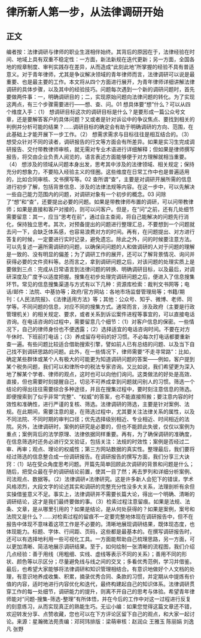 # 律所新人第一步，从法律调研开始
## 正文
编者按：法律调研与律师的职业生涯相伴始终。其背后的原因在于，法律经验在时间、地域上具有双重不稳定性：一方面，新法新规在迭代更新；另一方面，全国各地的规章制度、审判实践存在差异，从而造成“此刻此地”所掌握的经验不具有普适意义。对于青年律师，尤其是争议解决领域的青年律师而言，法律调研可以说是最重要、也是最主要的工作。本文将从四个方面进行展开，为青年律师详细讲解法律调研的具体步骤，以及其中的经验技巧。问题每次遇到一个新的调研问题时，首先要做两件事：一，明确调研目的；二，实现原始问题向法律问题的转化。为了实现这两点，有三个步骤需要进行——想、查、问。01 想具体要“想”什么？可以从四个维度入手：（1）  想调研目标这次的调研目标是什么？是要形成一篇公众号文章，还是要解答客户的具体问题？又或者是针对诉讼中的争议焦点、要找到相关的判例并分析可能的结果？……调研目标的确定会有助于明确调研的方向、范围，在此基础上才能开展下一步工作。（2）  想需求需求与目标往往是相互结合的。（3）  想受众针对不同的读者，调研报告的行文等方面会有所差异。如果是实习生完成调研报告、交付带教律师审核，就无需对专业术语进行详细解释；但如果是律师撰写报告，将交由企业负责人阅览的，语言表述方面能够便于对方理解就相当重要。（4）  想涉及的领域从问题本身出发，思考其中涉及的法律领域、相关规定；保持充分的想象力，不要陷入经验主义的怪圈。这些维度在日常工作中也是普遍适用的，比如合同审核、文书撰写等。02 查所谓“查”，主要是对调研开展所需的信息进行初步了解，包括背景信息、涉及的法律法规等内容。在这一步中，可以先解决一些自己能力范围内的问题，对调研对象有一个初步的概念。03 问除了“想”和“查”，还要提出必要的问题。如果是带教律师布置的调研，可以问带教律师；如果是直接和客户对接的，则可以问客户。但是，在“问”之前，还有几处细节需要留意：其一，应当“思考在前”，通过自主查阅，将自己能解决的问题先行消化，保持独立思考。其次，对预备提出的问题进行整理汇总，不要想到一个问题就去问一下，会缺乏体系感，也容易浪费对方的时间。再有，在问题提出、对方进行答复的时候，一定要进行实时记录，避免遗忘。除此之外，问的时候要注意方法。可以先复述一遍所需调研的问题，以确保问问题的人和做调研的人对于问题的理解是一致的、没有明显的偏差；为了调研工作的展开，还可以了解背景情况、询问并获得必要的文件资料等。总而言之，拿到调研问题之后，对该问题的处理实质上是要做到三点：完成从日常语言到法律问题的转换、明确调研目标，以及最后，对调研深度及广度予以适度把握。搜集在初步处理完调研问题之后，便进入了信息搜集环节。常见的信息搜集渠道与方式有以下几种：资源库检索：裁判文书网等；电话/邮件：法院、中基协等；政府/官方网站：各地市场监督管理局等；书籍/期刊：《人民法院报》、《法律适用方法》等；其他：公众号、知乎、微博、老师、同学等。不同问题的信息，对应不同的搜集方式。通常而言，涉及政府（主要是行政管理机关）的相关规定、要求，或者关系到诉讼案件进程等事宜的，可以直接电话咨询。在电话咨询的过程中，需要留意几个细节：（1）对客户信息的保密。一些情况下，自己的律师身份也不便透露；（2）选择适宜的电话咨询时间。不要在对方午休时、下班前打电话；（3）养成留存号码的好习惯。不必每次打电话都要重新查一遍。有些问题比较适合借助搜索引擎，譬如前人已有总结的问题、以及当下自己找不到调研思路的问题。此外，在一些情况下，律师需要“不走寻常路”：比如，确定某些群体或某个人有极大的可能更为知道调研问题的答案——例如，客户提到某个税务问题，我们可以和律所中的税法专家咨询。又比如说，我们希望更为深入地了解某个学者、律师的观点，这时也可以向他们询问。这类做法的好处是高效、直接，但也需要时刻提醒自己，切忌不可养成拿到问题就问别人的习惯。筛选一个结论的得出往往需要综合多种途径，并且在搜集过程中，要时刻注意信息的筛选。即便搜索到了似乎非常“完整”、“权威”的答案，也不能直接照搬；要注意内容的时效性和准确性，进行严谨的复核、筛选。法律调研的筛选，主要是针对案例、法规。在此期间，需要注意的是，在筛选过程中，尤其要关注法律关系的属性，以及不同法院、不同时期的审判口径；优先选择级别相近、专业相近、时间相近的法院。另外，法律调研时，案例的研究是必要的，但也不能顾此失彼，仅仅以案例为重点；案例背后的法学原理、法律依据同样重要。再有，为了确保调研的准确度，在信息筛选时还务必进行交叉验证，包括关注：法规的时效性；案例是否经过二审、再审；观点、理论的权威性；第三方网站数据的真实性。整理最后，我们要将经过筛选的信息整合成一份调研报告。在调研报告的撰写方面，我们分享三大诀窍：（1）站在受众角度思考问题。开篇先简单回顾此次调研的背景和问题是什么；随后，把受众最在乎的调研结论前置，使其一目了然；再去罗列和详细分析案例、司法观点、数据等。（2）法律调研≠法律研究。这是许多新人会犯下的错误，学术风格浓烈，大段文字的论述其实和调研的完整充分性没多大关系，法理剖析有余但实操借鉴意义不足。事实上，法律调研并不需要长篇大论，得出一个明确、清晰的调研结论，这才是我们最终要做的事。（3）检索过程注意留痕。如果是法规、法条、文章，是从哪里引用的？如果是结论，是从何处获得的？如果是案例，案号和法院又是什么？……对检索过程的留痕不一定要完整地体现在调研报告中，但不在报告中体现不意味着这项工作是不必要的。清晰地展现调研结果，既体现态度，也体现能力。标题、字体、行间距、页码，这些都是最基本的。在撰写调研报告时，还可以有选择地利用一些可视化工具。一方面能帮助自己梳理思路，另一方面，可以更加清晰、简洁地展示调研结果。至于，如何绘制一张清晰的流程图，我们介绍几点经验：善于用线（用粗细、实线、虚线等表示不同的关系）；善用不同的形状、颜色等以示区分；尽量避免线与线之间的交叉；多看优秀范例，学习并借鉴。最后，也希望大家能够将法律调研和知识管理相结合。有意识地做好个人文档的处理，有意识地养成收集、积累，摘录优秀合同、条款的习惯，并定期从中提炼有价值的内容，适时地进行内容优化和迭代，最终构建起自己的知识体系。法律调研贯穿工作的每一处细节，调研能力的提升，则离不开自己的思考与体验。希望青年律师能对“问题-搜集-筛选-整理”有所体悟，并在今后的工作中对这一过程进行反复的刻意练习，从而实现真正的熟能生巧。无讼小编：如果您觉得这篇文章还不错，欢迎转发分享、点赞收藏，您也可以在下方评论区留下自己的观点，和大家一起讨论。来源：星瀚微法苑责编：邓珂玮排版：梁萌审核：赵润众 王雅玉 陈丽娟 刘逸凡 张野